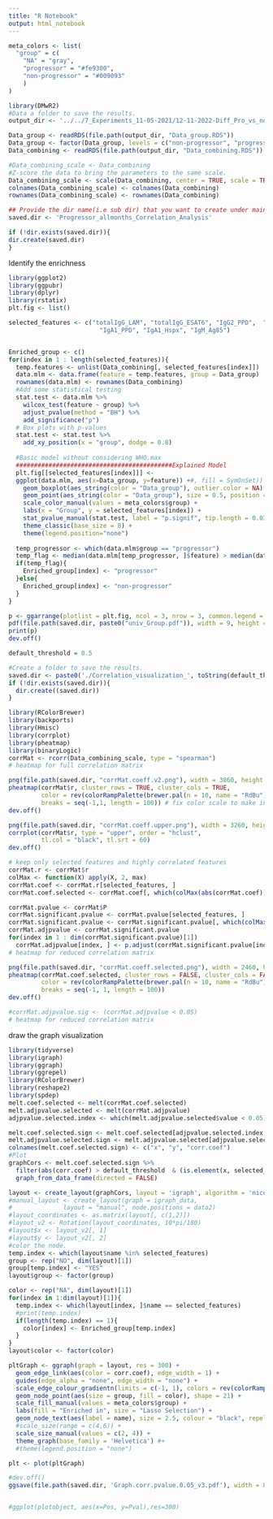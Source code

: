 ```yaml
---
title: "R Notebook"
output: html_notebook
---
```


```r
meta_colors <- list(
  "group" = c(
    "NA" = "gray", 
    "progressor" = "#fe9300",
    "non-progressor" = "#009093"
    )
)
```


```r
library(DMwR2)
#Data a folder to save the results.
output_dir <- '../../7_Experiments_11-05-2021/12-11-2022-Diff_Pro_vs_nonPro_threeInterval_risk5score_FcR/Progressor_Allmonths'

Data_group <- readRDS(file.path(output_dir, "Data_group.RDS"))
Data_group <- factor(Data_group, levels = c("non-progressor", "progressor"))
Data_combining <- readRDS(file.path(output_dir, "Data_combining.RDS"))

#Data_combining_scale <- Data_combining
#Z-score the data to bring the parameters to the same scale.
Data_combining_scale <- scale(Data_combining, center = TRUE, scale = TRUE) #knnImputation(Data_combining)
colnames(Data_combining_scale) <- colnames(Data_combining)
rownames(Data_combining_scale) <- rownames(Data_combining)
```


```r
## Provide the dir name(i.e sub dir) that you want to create under main dir:
saved.dir <- 'Progressor_allmonths_Correlation_Analysis'

if (!dir.exists(saved.dir)){
dir.create(saved.dir)
}
```

Identify the enrichness
```r
library(ggplot2)
library(ggpubr)
library(dplyr)
library(rstatix)
plt.fig <- list()

selected_features <- c("totalIgG_LAM", "totalIgG_ESAT6", "IgG2_PPD",  "IgG3_CFP10", "IgG3_ESAT6",
                         "IgA1_PPD", "IgA1_Hspx", "IgM_Ag85")


Enriched_group <- c()
for(index in 1 : length(selected_features)){
  temp.features <- unlist(Data_combining[, selected_features[index]])
  data.mlm <- data.frame(feature = temp.features, group = Data_group)
  rownames(data.mlm) <- rownames(Data_combining)
  #Add some statistical testing
  stat.test <- data.mlm %>%
    wilcox_test(feature ~ group) %>%
    adjust_pvalue(method = "BH") %>%
    add_significance("p")
  # Box plots with p-values
  stat.test <- stat.test %>%
    add_xy_position(x = "group", dodge = 0.8)
  
  #Basic model without considering WHO.max
  ###########################################Explained Model
  plt.fig[[selected_features[index]]] <- 
  ggplot(data.mlm, aes(x=Data_group, y=feature)) +#, fill = SymOnSet)) +
    geom_boxplot(aes_string(color = "Data_group"), outlier.color = NA) +
    geom_point(aes_string(color = "Data_group"), size = 0.5, position = position_jitterdodge()) +
    scale_color_manual(values = meta_colors$group) +
    labs(x = "Group", y = selected_features[index]) +
    stat_pvalue_manual(stat.test, label = "p.signif", tip.length = 0.03, bracket.nudge.y = 0.30, bracket.size = 0.4, hide.ns = TRUE, size = 6) + #p.adj.signif
    theme_classic(base_size = 8) +
    theme(legend.position="none")
  
  temp_progressor <- which(data.mlm$group == "progressor")
  temp_flag <- median(data.mlm[temp_progressor, ]$feature) > median(data.mlm[-temp_progressor, ]$feature)
  if(temp_flag){
    Enriched_group[index] <- "progressor"
  }else{
    Enriched_group[index] <- "non-progressor"
  }
}

p <- ggarrange(plotlist = plt.fig, ncol = 3, nrow = 3, common.legend = TRUE)
pdf(file.path(saved.dir, paste0("univ_Group.pdf")), width = 9, height = 9)
print(p)
dev.off()

```




```r
default_threshold = 0.5

#Create a folder to save the results.
saved.dir <- paste0('./Correlation_visualization_', toString(default_threshold))
if (!dir.exists(saved.dir)){
  dir.create((saved.dir))
}

```

```r
library(RColorBrewer)
library(backports)
library(Hmisc)
library(corrplot)
library(pheatmap)
library(binaryLogic)
corrMat <- rcorr(Data_combining_scale, type = "spearman")
# heatmap for full correlation matrix

png(file.path(saved.dir, "corrMat.coeff.v2.png"), width = 3860, height = 3860, res = 300)
pheatmap(corrMat$r, cluster_rows = TRUE, cluster_cols = TRUE,       
         color = rev(colorRampPalette(brewer.pal(n = 10, name = "RdBu"))(100)),
         breaks = seq(-1,1, length = 100)) # fix color scale to make interpretation easier
dev.off()

png(file.path(saved.dir, "corrMat.coeff.upper.png"), width = 3260, height = 3260, res = 300)
corrplot(corrMat$r, type = "upper", order = "hclust", 
         tl.col = "black", tl.srt = 60)
dev.off()

# keep only selected features and highly correlated features
corrMat.r <- corrMat$r
colMax <- function(X) apply(X, 2, max)
corrMat.coef <- corrMat.r[selected_features, ]
corrMat.coef.selected <- corrMat.coef[, which(colMax(abs(corrMat.coef)) < 1 & colMax(abs(corrMat.coef)) > default_threshold)]

corrMat.pvalue <- corrMat$P
corrMat.significant.pvalue <- corrMat.pvalue[selected_features, ]
corrMat.significant.pvalue <- corrMat.significant.pvalue[, which(colMax(abs(corrMat.coef)) < 1 & colMax(abs(corrMat.coef)) > default_threshold)]
corrMat.adjpvalue <- corrMat.significant.pvalue
for(index in 1 : dim(corrMat.significant.pvalue)[1])
  corrMat.adjpvalue[index, ] <- p.adjust(corrMat.significant.pvalue[index, ], method = "BH")
# heatmap for reduced correlation matrix

png(file.path(saved.dir, "corrMat.coeff.selected.png"), width = 2460, height = 960, res = 300)
pheatmap(corrMat.coef.selected, cluster_rows = FALSE, cluster_cols = FALSE,        
         color = rev(colorRampPalette(brewer.pal(n = 10, name = "RdBu"))(100)),
         breaks = seq(-1, 1, length = 100))
dev.off()

#corrMat.adjpvalue.sig <- (corrMat.adjpvalue < 0.05)
# heatmap for reduced correlation matrix
```

draw the graph visualization
```r
library(tidyverse)
library(igraph)
library(ggraph)
library(ggrepel)
library(RColorBrewer)
library(reshape2)
library(spdep)
melt.coef.selected <- melt(corrMat.coef.selected)
melt.adjpvalue.selected <- melt(corrMat.adjpvalue)
adjpvalue.selected.index <- which(melt.adjpvalue.selected$value < 0.05)

melt.coef.selected.sign <- melt.coef.selected[adjpvalue.selected.index, ]
melt.adjpvalue.selected.sign <- melt.adjpvalue.selected[adjpvalue.selected.index, ]
colnames(melt.coef.selected.sign) <- c("x", "y", "corr.coef")
#Plot
graphCors <- melt.coef.selected.sign %>% 
  filter(abs(corr.coef) > default_threshold  & (is.element(x, selected_features) | is.element(y, selected_features))) %>% 
  graph_from_data_frame(directed = FALSE)

layout <- create_layout(graphCors, layout = 'igraph', algorithm = 'nicely')
#manual_layout <- create_layout(graph = igraph_data,
#              layout = "manual", node.positions = data2)
#layout_coordinates <- as.matrix(layout[, c(1,2)])
#layout_v2 <- Rotation(layout_coordinates, 10*pi/180)
#layout$x <- layout_v2[, 1]
#layout$y <- layout_v2[, 2]
#color the node.
temp.index <- which(layout$name %in% selected_features)
group <- rep("NO", dim(layout)[1])
group[temp.index] <- "YES"
layout$group <- factor(group)

color <- rep("NA", dim(layout)[1])
for(index in 1:dim(layout)[1]){
  temp.index <- which(layout[index, ]$name == selected_features)
  #print(temp.index)
  if(length(temp.index) == 1){
    color[index] <- Enriched_group[temp.index]
  }
}
layout$color <- factor(color)

```

```r
pltGraph <- ggraph(graph = layout, res = 300) +
  geom_edge_link(aes(color = corr.coef), edge_width = 1) +
  guides(edge_alpha = "none", edge_width = "none") +
  scale_edge_colour_gradientn(limits = c(-1, 1), colors = rev(colorRampPalette(brewer.pal(n = 10, name = "RdBu"))(100))) +
  geom_node_point(aes(size = group, fill = color), shape = 21) +
  scale_fill_manual(values = meta_colors$group) +
  labs(fill = "Enriched in", size = "Lasso Selection") +
  geom_node_text(aes(label = name), size = 2.5, colour = "black", repel = TRUE, point.padding = unit(0.5, "lines"), check_overlap = TRUE) +
  #scale_size(range = c(4,6)) +
  scale_size_manual(values = c(2, 4)) +
  theme_graph(base_family = 'Helvetica') #+
  #theme(legend.position = "none")

plt <- plot(pltGraph)

#dev.off()
ggsave(file.path(saved.dir, 'Graph.corr.pvalue.0.05_v3.pdf'), width = 8.5, height = 5.5, dpi = 500, useDingbats=FALSE)


#ggplot(plotobject, aes(x=Pos, y=Pval),res=300)

```

